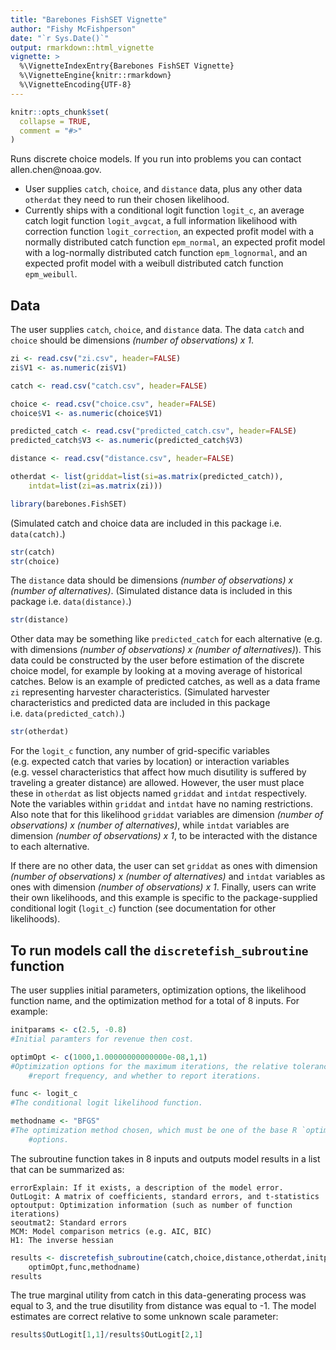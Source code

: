 ```yaml
---
title: "Barebones FishSET Vignette"
author: "Fishy McFishperson"
date: "`r Sys.Date()`"
output: rmarkdown::html_vignette
vignette: >
  %\VignetteIndexEntry{Barebones FishSET Vignette}
  %\VignetteEngine{knitr::rmarkdown}
  %\VignetteEncoding{UTF-8}
---
```


```r
knitr::opts_chunk$set(
  collapse = TRUE,
  comment = "#>"
)
```

Runs discrete choice models. If you run into problems you can contact
allen.chen@noaa.gov.

- User supplies `catch`, `choice`, and `distance` data, plus any other data
`otherdat` they need to run their chosen likelihood.
- Currently ships with a conditional logit function `logit_c`, an average catch
logit function `logit_avgcat`, a full information likelihood with correction
function `logit_correction`, an expected profit model with a normally
distributed catch function `epm_normal`, an expected profit model with a
log-normally distributed catch function `epm_lognormal`, and an expected profit
model with a weibull distributed catch function `epm_weibull`.

## Data
The user supplies `catch`, `choice`, and `distance` data. The data `catch` and
`choice` should be dimensions *(number of observations) x 1*.

```r
zi <- read.csv("zi.csv", header=FALSE)
zi$V1 <- as.numeric(zi$V1)

catch <- read.csv("catch.csv", header=FALSE)

choice <- read.csv("choice.csv", header=FALSE)
choice$V1 <- as.numeric(choice$V1)

predicted_catch <- read.csv("predicted_catch.csv", header=FALSE)
predicted_catch$V3 <- as.numeric(predicted_catch$V3)

distance <- read.csv("distance.csv", header=FALSE)

otherdat <- list(griddat=list(si=as.matrix(predicted_catch)),
    intdat=list(zi=as.matrix(zi)))

library(barebones.FishSET)
```
(Simulated catch and choice data are included in this package i.e.
`data(catch)`.)
```r
str(catch)
str(choice)
```

The `distance` data should be dimensions *(number of observations) x
(number of alternatives)*. (Simulated distance data is included in this package
i.e. `data(distance)`.)
```r
str(distance)
```

Other data may be something like `predicted_catch` for each alternative (e.g.
with dimensions *(number of observations) x (number of alternatives)*). This
data could be constructed by the user before estimation of the discrete choice
model, for example by looking at a moving average of historical catches. Below
is an example of predicted catches, as well as a data frame `zi` representing
harvester characteristics. (Simulated harvester characteristics and predicted
data are included in this package i.e. `data(predicted_catch)`.)
```r
str(otherdat)
```

For the `logit_c` function, any number of grid-specific variables (e.g. expected
catch that varies by location) or interaction variables (e.g. vessel
characteristics that affect how much disutility is suffered by traveling a
greater distance) are allowed. However, the user must place these in `otherdat`
as list objects named `griddat` and `intdat` respectively. Note the variables
within `griddat` and `intdat` have no naming restrictions. Also note that for
this likelihood `griddat` variables are dimension *(number of observations) x
(number of alternatives)*, while `intdat` variables are dimension *(number of
observations) x 1*, to be interacted with the distance to each alternative.

If there are no other data, the user can set `griddat` as ones with dimension
*(number of observations) x (number of alternatives)* and `intdat` variables as
ones with dimension *(number of observations) x 1*. Finally, users can write
their own likelihoods, and this example is specific to the package-supplied
conditional logit (`logit_c`) function (see documentation for other
likelihoods).

## To run models call the `discretefish_subroutine` function

The user supplies initial parameters, optimization options, the likelihood
function name, and the optimization method for a total of 8 inputs. For example:

```r
initparams <- c(2.5, -0.8)
#Initial paramters for revenue then cost.

optimOpt <- c(1000,1.00000000000000e-08,1,1)
#Optimization options for the maximum iterations, the relative tolerance of x,
    #report frequency, and whether to report iterations.

func <- logit_c
#The conditional logit likelihood function.

methodname <- "BFGS"
#The optimization method chosen, which must be one of the base R `optim`
    #options.
```

The subroutine function takes in 8 inputs and outputs model results in a list
that can be summarized as:

	errorExplain: If it exists, a description of the model error.
	OutLogit: A matrix of coefficients, standard errors, and t-statistics
	optoutput: Optimization information (such as number of function iterations)
	seoutmat2: Standard errors
	MCM: Model comparison metrics (e.g. AIC, BIC)
	H1: The inverse hessian

```r
results <- discretefish_subroutine(catch,choice,distance,otherdat,initparams,
    optimOpt,func,methodname)
results
```

The true marginal utility from catch in this data-generating process was equal
to 3, and the true disutility from distance was equal to -1. The model estimates
are correct relative to some unknown scale parameter:

```r
results$OutLogit[1,1]/results$OutLogit[2,1]
```
